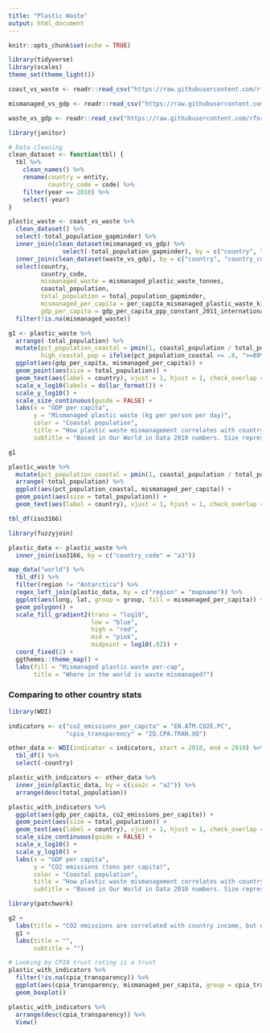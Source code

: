 ```yaml
---
title: "Plastic Waste"
output: html_document
---
```


```r
knitr::opts_chunk$set(echo = TRUE)
```

```r
library(tidyverse)
library(scales)
theme_set(theme_light())

coast_vs_waste <- readr::read_csv("https://raw.githubusercontent.com/rfordatascience/tidytuesday/master/data/2019/2019-05-21/coastal-population-vs-mismanaged-plastic.csv")

mismanaged_vs_gdp <- readr::read_csv("https://raw.githubusercontent.com/rfordatascience/tidytuesday/master/data/2019/2019-05-21/per-capita-mismanaged-plastic-waste-vs-gdp-per-capita.csv")

waste_vs_gdp <- readr::read_csv("https://raw.githubusercontent.com/rfordatascience/tidytuesday/master/data/2019/2019-05-21/per-capita-plastic-waste-vs-gdp-per-capita.csv")
```

```r
library(janitor)

# Data cleaning
clean_dataset <- function(tbl) {
  tbl %>%
    clean_names() %>%
    rename(country = entity,
           country_code = code) %>%
    filter(year == 2010) %>%
    select(-year)
}

plastic_waste <- coast_vs_waste %>%
  clean_dataset() %>%
  select(-total_population_gapminder) %>%
  inner_join(clean_dataset(mismanaged_vs_gdp) %>%
               select(-total_population_gapminder), by = c("country", "country_code")) %>%
  inner_join(clean_dataset(waste_vs_gdp), by = c("country", "country_code")) %>%
  select(country,
         country_code,
         mismanaged_waste = mismanaged_plastic_waste_tonnes,
         coastal_population,
         total_population = total_population_gapminder,
         mismanaged_per_capita = per_capita_mismanaged_plastic_waste_kilograms_per_person_per_day,
         gdp_per_capita = gdp_per_capita_ppp_constant_2011_international_rate) %>%
  filter(!is.na(mismanaged_waste))
```

```r
g1 <- plastic_waste %>%
  arrange(-total_population) %>%
  mutate(pct_population_coastal = pmin(1, coastal_population / total_population),
         high_coastal_pop = ifelse(pct_population_coastal >= .8, ">=80%", "<80%")) %>%
  ggplot(aes(gdp_per_capita, mismanaged_per_capita)) +
  geom_point(aes(size = total_population)) +
  geom_text(aes(label = country), vjust = 1, hjust = 1, check_overlap = TRUE) +
  scale_x_log10(labels = dollar_format()) +
  scale_y_log10() +
  scale_size_continuous(guide = FALSE) +
  labs(x = "GDP per capita",
       y = "Mismanaged plastic waste (kg per person per day)",
       color = "Coastal population",
       title = "How plastic waste mismanagement correlates with country income",
       subtitle = "Based in Our World in Data 2010 numbers. Size represents total population")

g1
```

```r
plastic_waste %>%
  mutate(pct_population_coastal = pmin(1, coastal_population / total_population)) %>%
  arrange(-total_population) %>%
  ggplot(aes(pct_population_coastal, mismanaged_per_capita)) +
  geom_point(aes(size = total_population)) +
  geom_text(aes(label = country), vjust = 1, hjust = 1, check_overlap = TRUE)
```

```r
tbl_df(iso3166)

library(fuzzyjoin)

plastic_data <- plastic_waste %>%
  inner_join(iso3166, by = c("country_code" = "a3"))

map_data("world") %>%
  tbl_df() %>%
  filter(region != "Antarctica") %>%
  regex_left_join(plastic_data, by = c("region" = "mapname")) %>%
  ggplot(aes(long, lat, group = group, fill = mismanaged_per_capita)) +
  geom_polygon() +
  scale_fill_gradient2(trans = "log10",
                       low = "blue",
                       high = "red",
                       mid = "pink",
                       midpoint = log10(.02)) +
  coord_fixed(2) +
  ggthemes::theme_map() +
  labs(fill = "Mismanaged plastic waste per-cap",
       title = "Where in the world is waste mismanaged?")
```

### Comparing to other country stats

```r
library(WDI)

indicators <- c("co2_emissions_per_capita" = "EN.ATM.CO2E.PC",
                "cpia_transparency" = "IQ.CPA.TRAN.XQ")

other_data <- WDI(indicator = indicators, start = 2010, end = 2010) %>%
  tbl_df() %>%
  select(-country)

plastic_with_indicators <- other_data %>%
  inner_join(plastic_data, by = c(iso2c = "a2")) %>%
  arrange(desc(total_population))

plastic_with_indicators %>%
  ggplot(aes(gdp_per_capita, co2_emissions_per_capita)) +
  geom_point(aes(size = total_population)) +
  geom_text(aes(label = country), vjust = 1, hjust = 1, check_overlap = TRUE) +
  scale_size_continuous(guide = FALSE) +
  scale_x_log10() +
  scale_y_log10() +
  labs(x = "GDP per capita",
       y = "CO2 emissions (tons per capita)",
       color = "Coastal population",
       title = "How plastic waste mismanagement correlates with country income",
       subtitle = "Based in Our World in Data 2010 numbers. Size represents total population")

library(patchwork)

g2 +
  labs(title = "CO2 emissions are correlated with country income, but not plastic waste") +
  g1 +
  labs(title = "",
       subtitle = "")
```

```r
# Looking by CPIA trust rating is a trust
plastic_with_indicators %>%
  filter(!is.na(cpia_transparency)) %>%
  ggplot(aes(cpia_transparency, mismanaged_per_capita, group = cpia_transparency)) +
  geom_boxplot()

plastic_with_indicators %>%
  arrange(desc(cpia_transparency)) %>%
  View()
```






